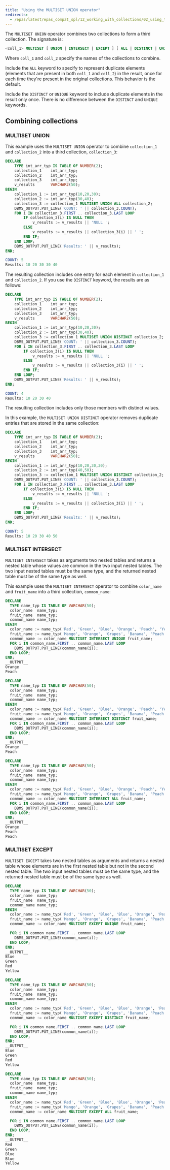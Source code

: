 ```yaml
---
title: "Using the MULTISET UNION operator"
redirects:
  - /epas/latest/epas_compat_spl/12_working_with_collections/02_using_the_multiset_union_operator/ #generated for docs/epas/reorg-role-use-case-mode
---
```


<div id="using_the_multiset_union_operator" class="registered_link"></div>

The `MULTISET UNION` operator combines two collections to form a third collection. The signature is:

```sql
<coll_1> MULTISET [ UNION | INTERSECT | EXCEPT ] [ ALL | DISTINCT | UNIQUE ] <coll_2>
```

Where `coll_1` and `coll_2` specify the names of the collections to combine.

Include the `ALL` keyword to specify to represent duplicate elements (elements that are present in both `coll_1` and `coll_2`) in the result, once for each time they're present in the original collections. This behavior is the default.

Include the `DISTINCT` or `UNIQUE` keyword to include duplicate elements in the result only once. There is no difference between the `DISTINCT` and `UNIQUE` keywords.

## Combining collections

### MULTISET UNION 

This example uses the `MULTISET UNION` operator to combine `collection_1` and `collection_2` into a third collection, `collection_3`:

```sql
DECLARE
    TYPE int_arr_typ IS TABLE OF NUMBER(2);
    collection_1    int_arr_typ;
    collection_2    int_arr_typ;
    collection_3    int_arr_typ;
    v_results       VARCHAR2(50);
BEGIN
    collection_1 := int_arr_typ(10,20,30);
    collection_2 := int_arr_typ(30,40);
    collection_3 := collection_1 MULTISET UNION ALL collection_2;
    DBMS_OUTPUT.PUT_LINE('COUNT: ' || collection_3.COUNT);
    FOR i IN collection_3.FIRST .. collection_3.LAST LOOP
        IF collection_3(i) IS NULL THEN
            v_results := v_results || 'NULL ';
        ELSE
            v_results := v_results || collection_3(i) || ' ';
        END IF;
    END LOOP;
    DBMS_OUTPUT.PUT_LINE('Results: ' || v_results);
END;

COUNT: 5
Results: 10 20 30 30 40
```

The resulting collection includes one entry for each element in `collection_1` and `collection_2`. If you use the `DISTINCT` keyword, the results are as follows:

```sql
DECLARE
    TYPE int_arr_typ IS TABLE OF NUMBER(2);
    collection_1    int_arr_typ;
    collection_2    int_arr_typ;
    collection_3    int_arr_typ;
    v_results       VARCHAR2(50);
BEGIN
    collection_1 := int_arr_typ(10,20,30);
    collection_2 := int_arr_typ(30,40);
    collection_3 := collection_1 MULTISET UNION DISTINCT collection_2;
    DBMS_OUTPUT.PUT_LINE('COUNT: ' || collection_3.COUNT);
    FOR i IN collection_3.FIRST .. collection_3.LAST LOOP
        IF collection_3(i) IS NULL THEN
            v_results := v_results || 'NULL ';
        ELSE
            v_results := v_results || collection_3(i) || ' ';
        END IF;
    END LOOP;
    DBMS_OUTPUT.PUT_LINE('Results: ' || v_results);
END;

COUNT: 4
Results: 10 20 30 40
```
The resulting collection includes only those members with distinct values. 

In this example, the `MULTISET UNION DISTINCT` operator removes duplicate entries that are stored in the same collection:

```sql
DECLARE
    TYPE int_arr_typ IS TABLE OF NUMBER(2);
    collection_1    int_arr_typ;
    collection_2    int_arr_typ;
    collection_3    int_arr_typ;
    v_results       VARCHAR2(50);
BEGIN
    collection_1 := int_arr_typ(10,20,30,30);
    collection_2 := int_arr_typ(40,50);
    collection_3 := collection_1 MULTISET UNION DISTINCT collection_2;
    DBMS_OUTPUT.PUT_LINE('COUNT: ' || collection_3.COUNT);
    FOR i IN collection_3.FIRST .. collection_3.LAST LOOP
        IF collection_3(i) IS NULL THEN
            v_results := v_results || 'NULL ';
        ELSE
            v_results := v_results || collection_3(i) || ' ';
        END IF;
    END LOOP;
    DBMS_OUTPUT.PUT_LINE('Results: ' || v_results);
END;

COUNT: 5
Results: 10 20 30 40 50
```

### MULTISET INTERSECT

`MULTISET INTERSECT` takes as arguments two nested tables and returns a nested table whose values are common in the two input nested tables. The two input nested tables must be the same type, and the returned nested table must be of the same type as well.

This example uses the `MULTISET INTERSECT` operator to combine `color_name` and `fruit_name` into a third collection, `common_name`:

```sql
DECLARE
  TYPE name_typ IS TABLE OF VARCHAR(50);
  color_name  name_typ;
  fruit_name  name_typ;
  common_name name_typ;
BEGIN
  color_name := name_typ('Red', 'Green', 'Blue', 'Orange', 'Peach', 'Yellow', 'Peach');
  fruit_name := name_typ('Mango', 'Orange', 'Grapes', 'Banana', 'Peach', 'Peach');
  common_name := color_name MULTISET INTERSECT UNIQUE fruit_name;
  FOR i IN common_name.FIRST .. common_name.LAST LOOP
    DBMS_OUTPUT.PUT_LINE(common_name(i));
  END LOOP;
END;
__OUTPUT__
Orange
Peach
```

```sql
DECLARE
  TYPE name_typ IS TABLE OF VARCHAR(50);
  color_name  name_typ;
  fruit_name  name_typ;
  common_name name_typ;
BEGIN
  color_name := name_typ('Red', 'Green', 'Blue', 'Orange', 'Peach', 'Yellow', 'Peach');
  fruit_name := name_typ('Mango', 'Orange', 'Grapes', 'Banana', 'Peach', 'Peach');
  common_name := color_name MULTISET INTERSECT DISTINCT fruit_name;
  FOR i IN common_name.FIRST .. common_name.LAST LOOP
    DBMS_OUTPUT.PUT_LINE(common_name(i));
  END LOOP;
END;
__OUTPUT__
Orange
Peach
```

```sql
DECLARE
  TYPE name_typ IS TABLE OF VARCHAR(50);
  color_name  name_typ;
  fruit_name  name_typ;
  common_name name_typ;
BEGIN
  color_name := name_typ('Red', 'Green', 'Blue', 'Orange', 'Peach', 'Yellow', 'Peach');
  fruit_name := name_typ('Mango', 'Orange', 'Grapes', 'Banana', 'Peach', 'Peach');
  common_name := color_name MULTISET INTERSECT ALL fruit_name;
  FOR i IN common_name.FIRST .. common_name.LAST LOOP
    DBMS_OUTPUT.PUT_LINE(common_name(i));
  END LOOP;
END;
__OUTPUT__
Orange
Peach
Peach
```

### MULTISET EXCEPT

`MULTISET EXCEPT` takes two nested tables as arguments and returns a nested table whose elements are in the first nested table but not in the second nested table. The two input nested tables must be the same type, and the returned nested table must be of the same type as well.

```sql
DECLARE
  TYPE name_typ IS TABLE OF VARCHAR(50);
  color_name  name_typ;
  fruit_name  name_typ;
  common_name name_typ;
BEGIN
  color_name := name_typ('Red', 'Green', 'Blue', 'Blue', 'Orange', 'Peach', 'Yellow');
  fruit_name := name_typ('Mango', 'Orange', 'Grapes', 'Banana', 'Peach');
  common_name := color_name MULTISET EXCEPT UNIQUE fruit_name;

  FOR i IN common_name.FIRST .. common_name.LAST LOOP
    DBMS_OUTPUT.PUT_LINE(common_name(i));
  END LOOP;
END;
__OUTPUT__
Blue
Green
Red
Yellow
```

```sql
DECLARE
  TYPE name_typ IS TABLE OF VARCHAR(50);
  color_name  name_typ;
  fruit_name  name_typ;
  common_name name_typ;
BEGIN
  color_name := name_typ('Red', 'Green', 'Blue', 'Blue', 'Orange', 'Peach', 'Yellow');
  fruit_name := name_typ('Mango', 'Orange', 'Grapes', 'Banana', 'Peach');
  common_name := color_name MULTISET EXCEPT DISTINCT fruit_name;

  FOR i IN common_name.FIRST .. common_name.LAST LOOP
    DBMS_OUTPUT.PUT_LINE(common_name(i));
  END LOOP;
END;
__OUTPUT__
Blue
Green
Red
Yellow
```

```sql
DECLARE
  TYPE name_typ IS TABLE OF VARCHAR(50);
  color_name  name_typ;
  fruit_name  name_typ;
  common_name name_typ;
BEGIN
  color_name := name_typ('Red', 'Green', 'Blue', 'Blue', 'Orange', 'Peach', 'Yellow');
  fruit_name := name_typ('Mango', 'Orange', 'Grapes', 'Banana', 'Peach');
  common_name := color_name MULTISET EXCEPT ALL fruit_name;

  FOR i IN common_name.FIRST .. common_name.LAST LOOP
    DBMS_OUTPUT.PUT_LINE(common_name(i));
  END LOOP;
END;
__OUTPUT__
Red
Green
Blue
Blue
Yellow
```


